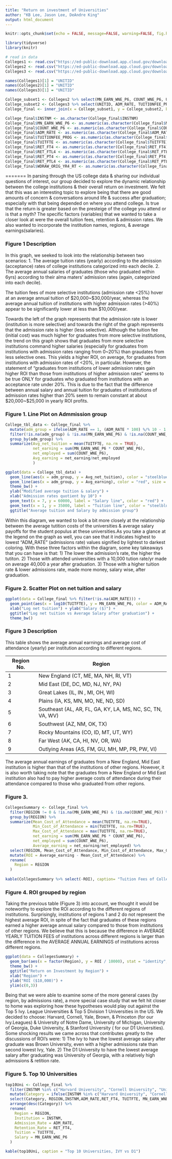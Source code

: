 ```yaml
---
title: "Return on investment of Universities"
author: "KB Lee, Jason Lee, DeAndre King"
output: html_document
---
```



```r
knitr::opts_chunk$set(echo = FALSE, message=FALSE, warning=FALSE, fig.height = 4, fig.width = 6 )
```


```r
library(tidyverse)
library(knitr)
```


```r
# read in data 
Colleges1 <- read.csv("https://ed-public-download.app.cloud.gov/downloads/Most-Recent-Cohorts-Scorecard-Elements.csv")
Colleges2 <- read.csv("https://ed-public-download.app.cloud.gov/downloads/Most-Recent-Cohorts-Treasury-Elements.csv")
Colleges3 <- read.csv("https://ed-public-download.app.cloud.gov/downloads/Most-Recent-Cohorts-All-Data-Elements.csv")
```

```r
names(Colleges1)[1] = "UNITID"
names(Colleges2)[1] = "UNITID"
names(Colleges3)[1] = "UNITID"

College_subset1 <- Colleges2 %>% select(MN_EARN_WNE_P6, COUNT_WNE_P6, UNITID, INSTNM)
College_subset2 <- Colleges3 %>% select(UNITID, ADM_RATE, TUITIONFEE_PROG, TUITFTE, RET_FT4, RET_FTL4, RET_PT4, RET_PTL4, WDRAW_ORIG_YR4_RT, REGION)
College_final <- inner_join(x = College_subset1, y = College_subset2, by = "UNITID")

College_final$INSTNM <- as.character(College_final$INSTNM)
College_final$MN_EARN_WNE_P6 <- as.numeric(as.character(College_final$MN_EARN_WNE_P6))
College_final$COUNT_WNE_P6 <- as.numeric(as.character(College_final$COUNT_WNE_P6))
College_final$ADM_RATE <- as.numeric(as.character(College_final$ADM_RATE))
College_final$TUITIONFEE_PROG <- as.numeric(as.character(College_final$TUITIONFEE_PROG))
College_final$TUITFTE <- as.numeric(as.character(College_final$TUITFTE))
College_final$RET_FT4 <- as.numeric(as.character(College_final$RET_FT4))
College_final$RET_FTL4 <- as.numeric(as.character(College_final$RET_FTL4))
College_final$RET_PT4 <- as.numeric(as.character(College_final$RET_PT4))
College_final$RET_PTL4 <- as.numeric(as.character(College_final$RET_PTL4))
College_final$WDRAW_ORIG_YR4_RT <- as.numeric(as.character(College_final$WDRAW_ORIG_YR4_RT))
```

=======
In parsing through the US college data & sharing our individual questions of interest, our group decided to explore the dynamic relationship between the college institutions & their overall return on investment. We felt that this was an interesting topic to explore being that there are good amounts of concern & conversations around life & success after graduation; especially with that being depended on where you attend college. Is true that the return is greater based on the presteige of the college you attend or is that a myth? The specific factors (variables) that we wanted to take a closer look at were the overall tuition fees, retention & admission rates. We also wanted to incorporate the institution names, regions, & average earnings(salaries). 

### Figure 1 Description 

In this graph, we seeked to look into the relationship between two scenarios:
1. The average tuition rates (yearly) according to the admission (acceptance) rates of college institutions categorized into each decile.
2. The average annual salaries of graduates (those who graduated within 6yrs) according to their alma maters' admission rates (again, categorized into each decile).

The tuition fees of more selective institutions (admission rate <25%) hover at an average annual tuition of $20,000~$30,000/year, whereas the average annual tuition of institutions with higher admission rates (>40%) appear to be significantly lower at less than $10,000/year.  

Towards the left of the graph represents that the admission rate is lower (institution is more selective) and towards the right of the graph represents that the admission rate is higher (less selective). Although the tuition fee (initial cost) was much higher for graduates from more selective institutions, the trend on this graph shows that graduates from more selective institutions command higher salaries (especially for graduates from institutions with admission rates ranging from 0~20%) than graudates from less selective ones. This yields a higher ROI, on average, for graduates from institutions with admission rates of <20%, in particular. However, the statement of "graduates from institutions of lower admission rates gain higher ROI than those from institutions of higher admission rates" seems to be true ONLY for graduates who graduated from institutions with an acceptance rate under 20%. This is due to the fact that the difference between annual salary and annual tuition for graduates of institutions of admission rates higher than 20% seem to remain constant at about $20,000~$25,000 in yearly ROI profits.

### Figure 1. Line Plot on Admmission group

```r
College_tbl_data <- College_final %>% 
  mutate(adm_group = ifelse(ADM_RATE == 1, (ADM_RATE * 100) %/% 10 - 1 ,(ADM_RATE * 100) %/% 10)) %>%
  filter(!is.na(adm_group) & !is.na(MN_EARN_WNE_P6) & !is.na(COUNT_WNE_P6)) %>%
  group_by(adm_group) %>% 
  summarize(Avg_net_tuition = mean(TUITFTE, na.rm = TRUE),
            net_earning = sum(MN_EARN_WNE_P6 * COUNT_WNE_P6),
            net_employed = sum(COUNT_WNE_P6),
            Avg_earning = net_earning/net_employed
            )

ggplot(data = College_tbl_data) +
  geom_line(aes(x = adm_group, y = Avg_net_tuition), color = "steelblue", size = 1.1) +
  geom_line(aes(x = adm_group, y = Avg_earning), color = "red", size = 1.1) +
  theme_bw() +
  ylab("Modified average tuition & salary") +
  xlab("Admission rates quotient by 10") +
  geom_text(x = 7, y = 60000, label = "Salary line", color = "red") +
  geom_text(x = 1, y = 35000, label = "Tuition line", color = "steelblue") +
  ggtitle("Average tuition and Salary by admission group")
```

Within this diagram, we wanted to look a bit more closely at the relationship between the average tutition costs of the universities & average salary payoffs for the student populus at these universities.As you take a glance at the legend on the graph as well, you can see that it indicates highest to lowest "ADM_RATE" (admissions rate) values signified by lightest to darkest coloring. With these three factors within the diagram, some key takeaways that you can have is that: 1) The lower the admission's rate, the higher the tutiton. 2) Those with attended universities with a 10,000 tution rate/yr made on average 40,000 a year after graduation. 3) Those with a higher tuition rate & lower admissions rate, made more money, salary wise, after graduation.

### Figure 2. Scatter Plot on net tuition and salary

```r
ggplot(data = College_final %>% filter(!is.na(ADM_RATE))) +
  geom_point(aes(x = log10(TUITFTE), y = MN_EARN_WNE_P6, color = ADM_RATE), alpha = 0.5) +
  xlab("Log net tuition") + ylab("Salary ($)") +
  ggtitle("Log net tuition vs Average Salary after graduation") +
  theme_bw()
```

### Figure 3 Description

This table shows the average annual earnings and average cost of attendance (yearly) per institution according to different regions.

Region No.  |  Region
----------  | --------------
1 | New England (CT, ME, MA, NH, RI, VT)
2 | Mid East (DE, DC, MD, NJ, NY, PA)
3 | Great Lakes (IL, IN , MI, OH, WI)
4 | Plains (IA, KS, MN, MO, NE, ND, SD)
5 | Southeast (AL, AR, FL, GA, KY, LA, MS, NC, SC, TN, VA, WV)
6 | Southwest (AZ, NM, OK, TX)
7 | Rocky Mountains (CO, ID, MT, UT, WY)
8 | Far West (AK, CA, HI, NV, OR, WA)
9 | Outlying Areas (AS, FM, GU, MH, MP, PR, PW, VI)

The average annual earnings of graduates from a New England, Mid East institution is higher than that of the institutions of other regions. However, it is also worth taking note that the graduates from a New England or Mid East institution also had to pay higher average costs of attendance during their attendance compared to those who graduated from other regions.  

### Figure 3. 

```r
CollegesSummary <- College_final %>%
  filter(REGION != 0 & !is.na(MN_EARN_WNE_P6) & !is.na(COUNT_WNE_P6)) %>%
  group_by(REGION) %>%
  summarize(Mean_Cost_of_Attendance = mean(TUITFTE, na.rm=TRUE),
            Min_Cost_of_Attendance = min(TUITFTE, na.rm=TRUE),
            Max_Cost_of_Attendance = max(TUITFTE, na.rm=TRUE),
            net_earning = sum(MN_EARN_WNE_P6 * COUNT_WNE_P6),
            net_employed = sum(COUNT_WNE_P6),
            Average_earning = net_earning/net_employed) %>%
  select(REGION, Mean_Cost_of_Attendance, Min_Cost_of_Attendance, Max_Cost_of_Attendance, Average_earning) %>%
  mutate(ROI = Average_earning - Mean_Cost_of_Attendance) %>%
  rename(
    Region = REGION
  )
  
kable(CollegesSummary %>% select(-ROI), caption= "Tuition Fees of Colleges in Different Regions")
```


### Figure 4. ROI grouped by region

Taking the previous table (Figure 3) into account, we thought it would be noteworthy to explore the ROI according to the different regions of institutions. Surprisingly, institutions of regions 1 and 2 do not represent the highest average ROI, in spite of the fact that graduates of these regions earned a higher average annual salary compared to those from institutions of other regions. We believe that this is because the difference in AVERAGE YEARLY TUITION FEES of institutions across different regions is larger than the difference in the AVERAGE ANNUAL EARNINGS of institutions across different regions.

```r
ggplot(data = CollegesSummary) +
  geom_bar(aes(x = factor(Region), y = ROI / 10000), stat = "identity", fill = "steelblue") +
  theme_bw() +
  ggtitle("Return on Investment by Region") +
  xlab("Region") +
  ylab("ROI ($10,000)") +
  ylim(c(0,3))
```

Being that we were able to examine some of the more general cases (by region, by admissions rate), a more special case study that we felt hit closer to home was exploring how these hypotheses would play out against the Top 5 Ivy. League Universities & Top 5 Division 1 Universities in the US. We decided to choose: Harvard, Cornell, Yale, Brown, & Princeton (for our Ivy.Leagues) & University of Notre Dame, University of Michigan, University of Georgia, Duke University, & Stanford University ( for our D1 Universities). Some shocking results we came across that contributes greatly to the discussions of ROI's were: 1) The Ivy to have the lowest average salary after graduate was Brown University, even with a higher admissions rate than second lowest Ivy, Yale. 2) The D1 University to have the lowest average salary after graduating was University of Georgia, with a relatively high admissions & retition rate.

### Figure 5. Top 10 Universities

```r
top10Uni <- College_final %>%
  filter(INSTNM %in% c("Harvard University", "Cornell University", "University of Pennsylvania","Princeton University", "Yale University","Stanford University","University Of Michigan","Duke University","University of Georgia", "University of Notre Dame","Brown University")) %>%
  mutate(Category = ifelse(INSTNM %in% c("Harvard University", "Cornell University", "University of Pennsylvania","Princeton University", "Yale University"), "IVY", "D1")) %>%
  select(Category, REGION,INSTNM,ADM_RATE,RET_FT4, TUITFTE, MN_EARN_WNE_P6) %>%
  arrange(desc(Category)) %>%
  rename(
    Region = REGION,
    Institution = INSTNM,
    Admission_Rate = ADM_RATE,
    Retention_Rate = RET_FT4,
    Tuition = TUITFTE,
    Salary = MN_EARN_WNE_P6
  )

kable(top10Uni, caption = "Top 10 Universities, IVY vs D1")
```
